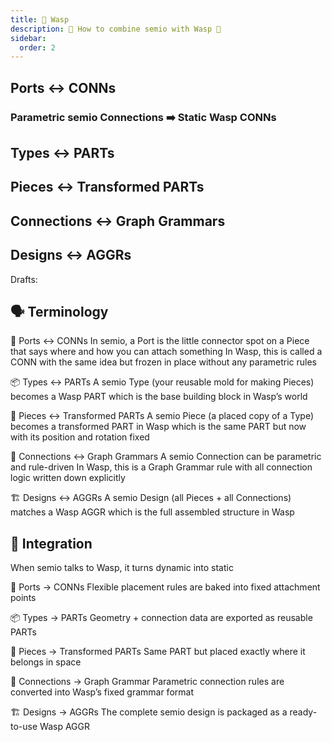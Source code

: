 ```yaml
---
title: 🐝 Wasp
description: 📝 How to combine semio with Wasp 🔀
sidebar:
  order: 2
---
```


## Ports ↔️ CONNs

### Parametric semio Connections ➡️ Static Wasp CONNs

## Types ↔️ PARTs

## Pieces ↔️ Transformed PARTs

## Connections ↔️ Graph Grammars

## Designs ↔️ AGGRs

Drafts:

## 🗣️ Terminology

🔌 Ports ↔️ CONNs
In semio, a Port is the little connector spot on a Piece that says where and how you can attach something
In Wasp, this is called a CONN with the same idea but frozen in place without any parametric rules

📦 Types ↔️ PARTs
A semio Type (your reusable mold for making Pieces) becomes a Wasp PART which is the base building block in Wasp’s world

🧩 Pieces ↔️ Transformed PARTs
A semio Piece (a placed copy of a Type) becomes a transformed PART in Wasp which is the same PART but now with its position and rotation fixed

🔗 Connections ↔️ Graph Grammars
A semio Connection can be parametric and rule-driven
In Wasp, this is a Graph Grammar rule with all connection logic written down explicitly

🏗️ Designs ↔️ AGGRs
A semio Design (all Pieces + all Connections) matches a Wasp AGGR which is the full assembled structure in Wasp

## 🔄 Integration

When semio talks to Wasp, it turns dynamic into static

🔌 Ports → CONNs Flexible placement rules are baked into fixed attachment points

📦 Types → PARTs Geometry + connection data are exported as reusable PARTs

🧩 Pieces → Transformed PARTs Same PART but placed exactly where it belongs in space

🔗 Connections → Graph Grammar Parametric connection rules are converted into Wasp’s fixed grammar format

🏗️ Designs → AGGRs The complete semio design is packaged as a ready-to-use Wasp AGGR
